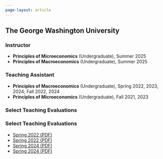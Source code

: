 ```yaml
---
page-layout: article
---
```


## The George Washington University

### Instructor
- **Principles of Microeconomics** (Undergraduate), Summer 2025  
- **Principles of Macroeconomics** (Undergraduate), Summer 2025  

### Teaching Assistant
- **Principles of Macroeconomics** (Undergraduate), Spring 2022, 2023, 2024; Fall 2022, 2024  
- **Principles of Microeconomics** (Undergraduate), Fall 2021, 2023  

### Select Teaching Evaluations
### Select Teaching Evaluations
- [Spring 2022 (PDF)](files/Distribution-Lavanya-Ammu-ECON-1012-31-Undergraduate-DiscussionGroup-2022-Spring.pdf)
- [Spring 2022 (PDF)](files/Distribution-Lavanya-Ammu-ECON-1012-32-Undergraduate-DiscussionGroup-2022-Spring.pdf)
- [Spring 2024 (PDF)](files/Distribution-Lavanya-Ammu-ECON-1012-44-Undergraduate-DiscussionGroup-2024-Spring.pdf)
- [Spring 2024 (PDF)](files/Distribution-Lavanya-Ammu-ECON-1012-45-Undergraduate-DiscussionGroup-2024-Spring.pdf)



